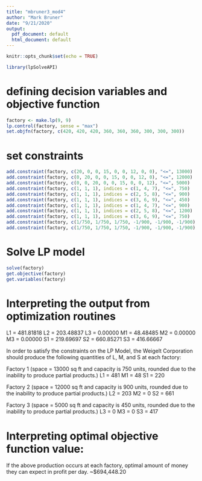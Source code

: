 ```yaml
---
title: "mbruner3_mod4"
author: "Mark Bruner"
date: "9/21/2020"
output:
  pdf_document: default
  html_document: default
---
```


```r
knitr::opts_chunk$set(echo = TRUE)
```

```r
library(lpSolveAPI)
```
# defining decision variables and objective function
```r
factory <- make.lp(9, 9)
lp.control(factory, sense = "max")
set.objfn(factory, c(420, 420, 420, 360, 360, 360, 300, 300, 300))
```
# set constraints
```r
add.constraint(factory, c(20, 0, 0, 15, 0, 0, 12, 0, 0), "<=", 13000)
add.constraint(factory, c(0, 20, 0, 0, 15, 0, 0, 12, 0), "<=", 12000)
add.constraint(factory, c(0, 0, 20, 0, 0, 15, 0, 0, 12), "<=", 5000)
add.constraint(factory, c(1, 1, 1), indices = c(1, 4, 7), "<=", 750)
add.constraint(factory, c(1, 1, 1), indices = c(2, 5, 8), "<=", 900)
add.constraint(factory, c(1, 1, 1), indices = c(3, 6, 9), "<=", 450)
add.constraint(factory, c(1, 1, 1), indices = c(1, 4, 7), "<=", 900)
add.constraint(factory, c(1, 1, 1), indices = c(2, 5, 8), "<=", 1200)
add.constraint(factory, c(1, 1, 1), indices = c(3, 6, 9), "<=", 750)
add.constraint(factory, c(1/750, 1/750, 1/750, -1/900, -1/900, -1/900), indices = c(1, 2, 4, 5, 7, 8), "=", 0)
add.constraint(factory, c(1/750, 1/750, 1/750, -1/900, -1/900, -1/900), indices = c(1, 3, 4, 6, 7, 9), "=", 0)
```
# Solve LP model
```r
solve(factory)
get.objective(factory)
get.variables(factory)
```
# Interpreting the output from optimization routines
L1 = 481.81818
L2 = 203.48837
L3 = 0.00000
M1 = 48.48485
M2 = 0.00000
M3 = 0.00000
S1 = 219.69697
S2 = 660.85271
S3 = 416.66667

In order to satisfy the constraints on the LP Model, the Weigelt Corporation should produce the following quantities of L, M, and S at each factory:

Factory 1 (space = 13000 sq ft and capacity is 750 units, rounded due to the inability to produce partial products.)
L1 = 481
M1 = 48
S1 = 220

Factory 2 (space = 12000 sq ft and capacity is 900 units, rounded due to the inability to produce partial products.)
L2 = 203
M2 = 0
S2 = 661

Factory 3 (space = 5000 sq ft and capacity is 450 units, rounded due to the inability to produce partial products.)
L3 = 0
M3 = 0
S3 = 417

# Interpreting optimal objective function value:
If the above production occurs at each factory, optimal amount of money they can expect in profit per day.
~$694,448.20





